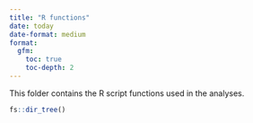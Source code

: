 ```yaml
---
title: "R functions"
date: today
date-format: medium
format: 
  gfm:
    toc: true
    toc-depth: 2
---
```


This folder contains the R script functions used in the analyses.

```r
fs::dir_tree()
```
